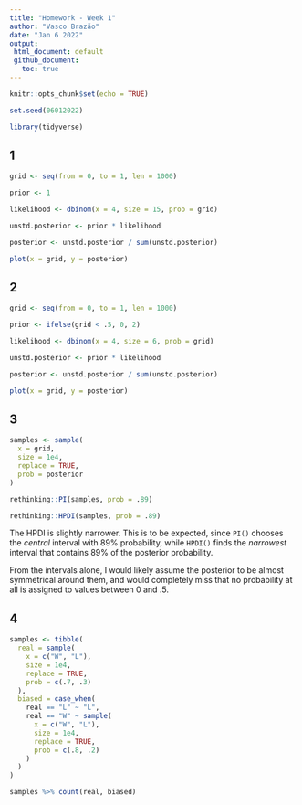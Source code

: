 ```yaml
---
title: "Homework - Week 1"
author: "Vasco Brazão"
date: "Jan 6 2022"
output: 
 html_document: default
 github_document:
   toc: true
---
```


```r
knitr::opts_chunk$set(echo = TRUE)
```

```r
set.seed(06012022)

library(tidyverse)
```


## 1

```r
grid <- seq(from = 0, to = 1, len = 1000)

prior <- 1

likelihood <- dbinom(x = 4, size = 15, prob = grid)

unstd.posterior <- prior * likelihood

posterior <- unstd.posterior / sum(unstd.posterior)

plot(x = grid, y = posterior)
```

## 2

```r
grid <- seq(from = 0, to = 1, len = 1000)

prior <- ifelse(grid < .5, 0, 2)

likelihood <- dbinom(x = 4, size = 6, prob = grid)

unstd.posterior <- prior * likelihood

posterior <- unstd.posterior / sum(unstd.posterior)

plot(x = grid, y = posterior)
```

## 3

```r
samples <- sample(
  x = grid,
  size = 1e4,
  replace = TRUE,
  prob = posterior
)

rethinking::PI(samples, prob = .89)

rethinking::HPDI(samples, prob = .89)
```
 
The HPDI is slightly narrower. This is to be expected, since `PI()` chooses the *central* interval with 89% probability, while `HPDI()` finds the *narrowest* interval that contains 89% of the posterior probability.

From the intervals alone, I would likely assume the posterior to be almost symmetrical around them, and would completely miss that no probability at all is assigned to values between 0 and .5. 

## 4

```r
samples <- tibble(
  real = sample(
    x = c("W", "L"),
    size = 1e4,
    replace = TRUE,
    prob = c(.7, .3)
  ),
  biased = case_when(
    real == "L" ~ "L",
    real == "W" ~ sample(
      x = c("W", "L"),
      size = 1e4,
      replace = TRUE,
      prob = c(.8, .2)
    )
  )
)

samples %>% count(real, biased) 
```
